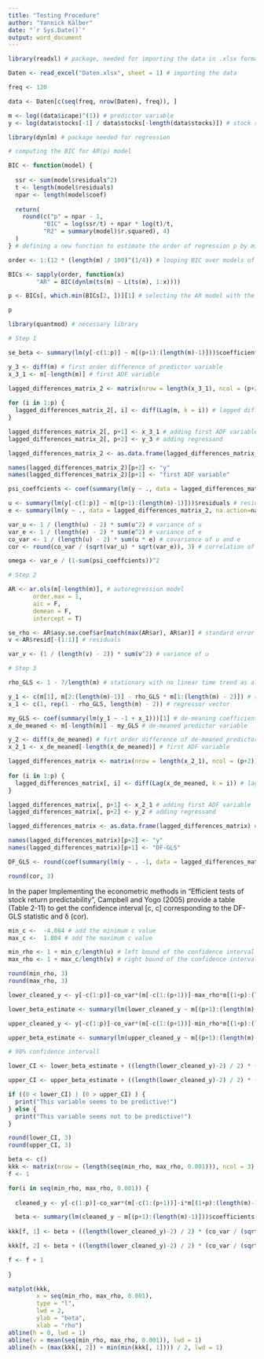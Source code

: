 ---
title: "Testing Procedure"
author: "Yannick Kälber"
date: "`r Sys.Date()`"
output: word_document
---

```{r Data}

library(readxl) # package, needed for importing the data in .xlsx format

Daten <- read_excel("Daten.xlsx", sheet = 1) # importing the data

freq <- 120

data <- Daten[c(seq(freq, nrow(Daten), freq)), ]

m <- log((data$icape)^(1)) # predictor variable
y <- log(data$stocks[-1] / data$stocks[-length(data$stocks)]) # stock returns

```

```{r Bayes information criterion (BIC)}

library(dynlm) # package needed for regression

# computing the BIC for AR(p) model

BIC <- function(model) {
  
  ssr <- sum(model$residuals^2)
  t <- length(model$residuals)
  npar <- length(model$coef)
  
  return(
    round(c("p" = npar - 1,
          "BIC" = log(ssr/t) + npar * log(t)/t,
          "R2" = summary(model)$r.squared), 4)
  )
} # defining a new function to estimate the order of regression p by minimizing BIC

order <- 1:(12 * (length(m) / 100)^(1/4)) # looping BIC over models of different orders, maxed at (Schwert 1989) suggestion

BICs <- sapply(order, function(x) 
        "AR" = BIC(dynlm(ts(m) ~ L(ts(m), 1:x))))

p <- BICs[, which.min(BICs[2, ])][1] # selecting the AR model with the smallest BIC

p

```

```{r Bonferroni Q-test: Part 1}

library(quantmod) # necessary library

# Step 1

se_beta <- summary(lm(y[-c(1:p)] ~ m[(p+1):(length(m)-1)]))$coefficients[2, 2] # standard error of the estimation of beta

y_3 <- diff(m) # first order difference of predictor variable
x_3_1 <- m[-length(m)] # first ADF variable

lagged_differences_matrix_2 <- matrix(nrow = length(x_3_1), ncol = (p+2)) # setting up data matrix for ADF regression
  
for (i in 1:p) {
  lagged_differences_matrix_2[, i] <- diff(Lag(m, k = i)) # lagged differences
}

lagged_differences_matrix_2[, p+1] <- x_3_1 # adding first ADF variable
lagged_differences_matrix_2[, p+2] <- y_3 # adding regressand

lagged_differences_matrix_2 <- as.data.frame(lagged_differences_matrix_2) # converting matrix into data frame for the lm() function

names(lagged_differences_matrix_2)[p+2] <- "y"
names(lagged_differences_matrix_2)[p+1] <- "first ADF variable"

psi_coeffcients <- coef(summary(lm(y ~ ., data = lagged_differences_matrix_2, na.action=na.exclude)))[2:(p+1), 1] # coefficients of the lagged differences

u <- summary(lm(y[-c(1:p)] ~ m[(p+1):(length(m)-1)]))$residuals # residuals from the first regression in this step
e <- summary(lm(y ~ ., data = lagged_differences_matrix_2, na.action=na.exclude))$residuals # residuals from the second regression in this step

var_u <- 1 / (length(u) - 2) * sum(u^2) # variance of u
var_e <- 1 / (length(e) - 2) * sum(e^2) # variance of e
co_var <- 1 / (length(u) - 2) * sum(u * e) # covariance of u and e
cor <- round(co_var / (sqrt(var_u) * sqrt(var_e)), 3) # correlation of u and e

omega <- var_e / (1-sum(psi_coeffcients))^2

# Step 2

AR <- ar.ols(m[-length(m)], # autoregression model
       order.max = 1, 
       aic = F,
       demean = F, 
       intercept = T)

se_rho <- AR$asy.se.coef$ar[match(max(AR$ar), AR$ar)] # standard error of the largets autoregressive root
v <-AR$resid[-(1:1)] # residuals

var_v <- (1 / (length(v) - 2)) * sum(v^2) # variance of u

# Step 3

rho_GLS <- 1 - 7/length(m) # stationary with no linear time trend as alternative

y_1 <- c(m[1], m[2:(length(m)-1)] - rho_GLS * m[1:(length(m) - 2)]) # regressand vector
x_1 <- c(1, rep(1 - rho_GLS, length(m) - 2)) # regressor vector

my_GLS <- coef(summary(lm(y_1 ~ -1 + x_1)))[1] # de-meaning coefficient
x_de_meaned <- m[-length(m)] - my_GLS # de-meaned predictor variable

y_2 <- diff(x_de_meaned) # firt order difference of de-meaned predictor variable
x_2_1 <- x_de_meaned[-length(x_de_meaned)] # first ADF variable

lagged_differences_matrix <- matrix(nrow = length(x_2_1), ncol = (p+2)) # setting up data matrix for ADF regression
  
for (i in 1:p) {
  lagged_differences_matrix[, i] <- diff(Lag(x_de_meaned, k = i)) # lagged differences
}

lagged_differences_matrix[, p+1] <- x_2_1 # adding first ADF variable
lagged_differences_matrix[, p+2] <- y_2 # adding regressand

lagged_differences_matrix <- as.data.frame(lagged_differences_matrix) # converting matrix into data frame for the lm() function

names(lagged_differences_matrix)[p+2] <- "y"
names(lagged_differences_matrix)[p+1] <- "DF-GLS"

DF_GLS <- round(coef(summary(lm(y ~ . -1, data = lagged_differences_matrix, na.action=na.exclude)))[p+1, 3], 1)

round(cor, 3)

```

In the paper Implementing the econometric methods in "Efficient tests of stock return predictability", Campbell and Yogo (2005) provide a table (Table 2-11) to get the confidence interval [c, c] corresponding to the DF-GLS statistic and δ (cor).

```{r Confidence Interval for the Largest Autoregressive Root}

min_c <-  -4.084 # add the minimum c value
max_c <-  1.804 # add the maximum c value

min_rho <- 1 + min_c/length(u) # left bound of the confidence interval for the largest autoregressive root rho
max_rho <- 1 + max_c/length(v) # right bound of the confidence interval for the largest autoregressive root rho

round(min_rho, 3)
round(max_rho, 3)

```

```{r Bonferroni Q-test: Part 2}

lower_cleaned_y <- y[-c(1:p)]-co_var*(m[-c(1:(p+1))]-max_rho*m[(1+p):(length(m)-1)])/(sqrt(var_e)*sqrt(omega))

lower_beta_estimate <- summary(lm(lower_cleaned_y ~ m[(p+1):(length(m)-1)]))$coefficients[2, 1]

upper_cleaned_y <- y[-c(1:p)]-co_var*(m[-c(1:(p+1))]-min_rho*m[(1+p):(length(m)-1)])/(sqrt(var_e)*sqrt(omega))

upper_beta_estimate <- summary(lm(upper_cleaned_y ~ m[(p+1):(length(m)-1)]))$coefficients[2, 1]

# 90% confidence intervall

lower_CI <- lower_beta_estimate + ((length(lower_cleaned_y)-2) / 2) * (co_var / (sqrt(var_e)*sqrt(omega))) * (omega / var_v - 1) * se_rho^2 - 1.645 * sqrt(1-cor^2)*se_beta

upper_CI <- upper_beta_estimate + ((length(lower_cleaned_y)-2) / 2) * (co_var / (sqrt(var_e)*sqrt(omega))) * (omega / var_v - 1) * se_rho^2 + 1.645 * sqrt(1-cor^2)*se_beta

if ((0 < lower_CI) | (0 > upper_CI) ) {
  print("This variable seems to be predictive!")
} else {
  print("This variable seems not to be predictive!")
}

round(lower_CI, 3)
round(upper_CI, 3)

beta <- c()
kkk <- matrix(nrow = (length(seq(min_rho, max_rho, 0.001))), ncol = 3)
f <- 1

for(i in seq(min_rho, max_rho, 0.001)) {
  
  cleaned_y <- y[-c(1:p)]-co_var*(m[-c(1:(p+1))]-i*m[(1+p):(length(m)-1)])/(sqrt(var_e)*sqrt(omega))

  beta <- summary(lm(cleaned_y ~ m[(p+1):(length(m)-1)]))$coefficients[2, 1]  
  
kkk[f, 1] <- beta + ((length(lower_cleaned_y)-2) / 2) * (co_var / (sqrt(var_e)*sqrt(omega))) * (omega / var_v - 1) * se_rho^2 - 1.645 * sqrt(1-cor^2)*se_beta

kkk[f, 2] <- beta + ((length(lower_cleaned_y)-2) / 2) * (co_var / (sqrt(var_e)*sqrt(omega))) * (omega / var_v - 1) * se_rho^2 + 1.645 * sqrt(1-cor^2)*se_beta

f <- f + 1
    
}

matplot(kkk,
        x = seq(min_rho, max_rho, 0.001),
        type = "l",
        lwd = 2,
        ylab = "beta",
        xlab = "rho")
abline(h = 0, lwd = 1)
abline(v = mean(seq(min_rho, max_rho, 0.001)), lwd = 1)
abline(h = (max(kkk[, 2]) + min(min(kkk[, 1]))) / 2, lwd = 1)

```